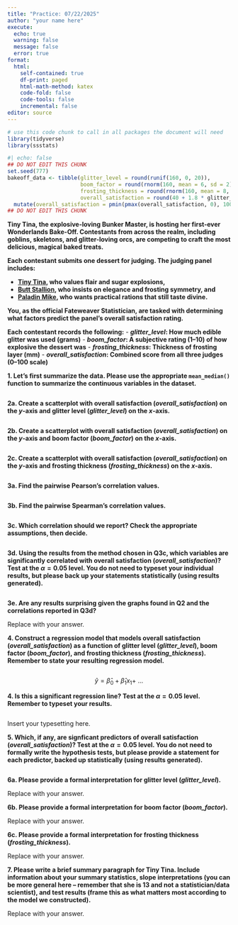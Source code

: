 ```yaml
---
title: "Practice: 07/22/2025"
author: "your name here"
execute:
  echo: true
  warning: false
  message: false
  error: true
format: 
  html:
    self-contained: true
    df-print: paged
    html-math-method: katex
    code-fold: false
    code-tools: false
    incremental: false
editor: source
---
```


```r
# use this code chunk to call in all packages the document will need
library(tidyverse)
library(ssstats)
```

```r
#| echo: false
## DO NOT EDIT THIS CHUNK
set.seed(777)
bakeoff_data <- tibble(glitter_level = round(runif(160, 0, 20)),
                       boom_factor = round(rnorm(160, mean = 6, sd = 2)) %>% pmax(1) %>% pmin(10),
                       frosting_thickness = round(rnorm(160, mean = 8, sd = 3),1) %>% pmax(0.5),
                       overall_satisfaction = round(40 + 1.8 * glitter_level +  4.2 * boom_factor - 2.0 * (frosting_thickness - 10)^2 + rnorm(160, 0, 10))) %>%
  mutate(overall_satisfaction = pmin(pmax(overall_satisfaction, 0), 100))
## DO NOT EDIT THIS CHUNK
```

**Tiny Tina, the explosive-loving Bunker Master, is hosting her first-ever Wonderlands Bake-Off. Contestants from across the realm, including goblins, skeletons, and glitter-loving orcs, are competing to craft the most delicious, magical baked treats.**

**Each contestant submits one dessert for judging. The judging panel includes:**

- **[Tiny Tina](https://playwonderlands.2k.com/game-guide/characters/tiny-tina/), who values flair and sugar explosions,**
- **[Butt Stallion](https://playwonderlands.2k.com/game-guide/characters/butt-stallion/), who insists on elegance and frosting symmetry, and**
- **[Paladin Mike](https://playwonderlands.2k.com/game-guide/characters/paladin-mike/), who wants practical rations that still taste divine.**

**You, as the official Fateweaver Statistician, are tasked with determining what factors predict the panel's overall satisfaction rating.**

**Each contestant records the following:**
- ***glitter_level*: How much edible glitter was used (grams)**
- ***boom_factor*: A subjective rating (1–10) of how explosive the dessert was**
-	***frosting_thickness*: Thickness of frosting layer (mm)**
- ***overall_satisfaction*: Combined score from all three judges (0–100 scale)**

**1. Let's first summarize the data. Please use the appropriate `mean_median()` function to summarize the continuous variables in the dataset.**

```r

```

**2a. Create a scatterplot with overall satisfaction (*overall_satisfaction*) on the *y*-axis and glitter level (*glitter_level*) on the *x*-axis.**

```r

```

**2b. Create a scatterplot with overall satisfaction (*overall_satisfaction*) on the *y*-axis and boom factor (*boom_factor*) on the *x*-axis.**

```r

```

**2c. Create a scatterplot with overall satisfaction (*overall_satisfaction*) on the *y*-axis and frosting thickness (*frosting_thickness*) on the *x*-axis.**

```r

```

**3a. Find the pairwise Pearson's correlation values.**

```r

```

**3b. Find the pairwise Spearman's correlation values.**

```r

```

**3c. Which correlation should we report? Check the appropriate assumptions, then decide.**

```r

```

**3d. Using the results from the method chosen in Q3c, which variables are significantly correlated with overall satisfaction (*overall_satisfaction*)? Test at the $\alpha=0.05$ level. You do not need to typeset your individual results, but please back up your statements statistically (using results generated).**

```r

```

**3e. Are any results surprising given the graphs found in Q2 and the correlations reported in Q3d?**

Replace with your answer.

**4. Construct a regression model that models overall satisfaction (*overall_satisfaction*) as a function of glitter level (*glitter_level*), boom factor (*boom_factor*), and frosting thickness (*frosting_thickness*). Remember to state your resulting regression model.**

```r

```

<!-- vague set up below -- check my lecture .qmd file for how I typeset the models in class. -->
<!-- you will be plugging in values for \hat{\beta}_i based on your regression results. -->

$$\hat{y} = \hat{\beta}_0 + \hat{\beta}_1 x_1 +\ ...$$

**4. Is this a significant regression line? Test at the $\alpha=0.05$ level. Remember to typeset your results.**

```r

```

Insert your typesetting here.

**5. Which, if any, are signficant predictors of overall satisfaction (*overall_satisfaction*)? Test at the $\alpha=0.05$ level. You do not need to formally write the hypothesis tests, but please provide a statement for each predictor, backed up statistically (using results generated).**

```r

```

**6a. Please provide a formal interpretation for glitter level (*glitter_level*).**

Replace with your answer.

**6b. Please provide a formal interpretation for boom factor (*boom_factor*).**

Replace with your answer.

**6c. Please provide a formal interpretation for frosting thickness (*frosting_thickness*).**

Replace with your answer.

**7. Please write a brief summary paragraph for Tiny Tina. Include information about your summary statistics, slope interpretations (you can be more general here -- remember that she is 13 and not a statistician/data scientist), and test results (frame this as what matters most according to the model we constructed).**

Replace with your answer.
